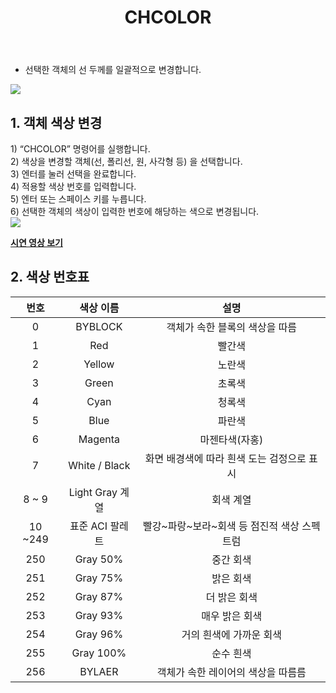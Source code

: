 ﻿---
title: CHCOLOR
---


[image1]: ../../../../../assets/images/commands/chcolor/image1.png
[image2]: ../../../../../assets/images/commands/chcolor/image2.png


* 선택한 객체의 선 두께를 일괄적으로 변경합니다.

![][image1]

## **1\. 객체 색상 변경**

1\) “CHCOLOR” 명령어를 실행합니다.  
2\) 색상을 변경할 객체(선, 폴리선, 원, 사각형 등) 을 선택합니다.  
3\) 엔터를 눌러 선택을 완료합니다.  
4\) 적용할 색상 번호를 입력합니다.  
5\) 엔터 또는 스페이스 키를 누릅니다.  
6\) 선택한 객체의 색상이 입력한 번호에 해당하는 색으로 변경됩니다.  
![][image2]

[**<Icon name="youtube" class="emoji"/> 시연 영상 보기**](https://youtu.be/Mu9IhwISYs0) 

## **2\. 색상 번호표**

| 번호 | 색상 이름 | 설명 |
| :---: | :---: | :---: |
| 0 | BYBLOCK | 객체가 속한 블록의 색상을 따름 |
| 1 | Red | 빨간색 |
| 2 | Yellow | 노란색 |
| 3 | Green | 초록색 |
| 4 | Cyan | 청록색 |
| 5 | Blue | 파란색 |
| 6 | Magenta | 마젠타색(자홍) |
| 7 | White / Black | 화면 배경색에 따라 흰색 도는 검정으로 표시 |
| 8 \~ 9 | Light Gray 계열 | 회색 계열 |
| 10 \~249 | 표준 ACI 팔레트 | 빨강\~파랑\~보라\~회색 등 점진적 색상 스펙트럼 |
| 250 | Gray 50% | 중간 회색 |
| 251 | Gray 75% | 밝은 회색 |
| 252 | Gray 87% | 더 밝은 회색 |
| 253 | Gray 93% | 매우 밝은 회색 |
| 254 | Gray 96% | 거의 흰색에 가까운 회색 |
| 255 | Gray 100% | 순수 흰색 |
| 256 | BYLAER | 객체가 속한 레이어의 색상을 따름름 |



